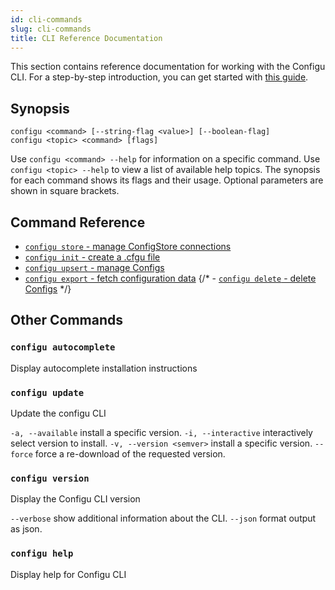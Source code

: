 ```yaml
---
id: cli-commands
slug: cli-commands
title: CLI Reference Documentation
---
```


This section contains reference documentation for working with the Configu CLI. For a step-by-step introduction, you can get started with [this guide](/get-started).

## Synopsis

```shell
configu <command> [--string-flag <value>] [--boolean-flag]
configu <topic> <command> [flags]
```

Use `configu <command> --help` for information on a specific command. Use `configu <topic> --help` to view a list of available help topics. The synopsis for each command shows its flags and their usage. Optional parameters are shown in square brackets.

## Command Reference

- [`configu store` - manage ConfigStore connections](/cli-store)
- [`configu init` - create a .cfgu file](/cli-init)
- [`configu upsert` - manage Configs](/cli-upsert)
- [`configu export` - fetch configuration data](/cli-export)
  {/* - [`configu delete` - delete Configs](/cli-delete) */}

## Other Commands

### `configu autocomplete`

Display autocomplete installation instructions

### `configu update`

Update the configu CLI

`-a, --available` install a specific version.
`-i, --interactive` interactively select version to install.
`-v, --version <semver>` install a specific version.
`--force` force a re-download of the requested version.

### `configu version`

Display the Configu CLI version

`--verbose` show additional information about the CLI.
`--json` format output as json.

### `configu help`

Display help for Configu CLI
